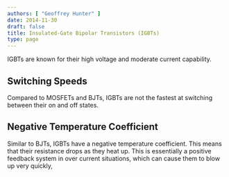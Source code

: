 ```yaml
---
authors: [ "Geoffrey Hunter" ]
date: 2014-11-30
draft: false
title: Insulated-Gate Bipolar Transistors (IGBTs)
type: page
---
```



<WarningIsNotes />

IGBTs are known for their high voltage and moderate current capability.

## Switching Speeds

Compared to MOSFETs and BJTs, IGBTs are not the fastest at switching between their on and off states.

## Negative Temperature Coefficient

Similar to BJTs, IGBTs have a negative temperature coefficient. This means that their resistance drops as they heat up. This is essentially a positive feedback system in over current situations, which can cause them to blow up very quickly,
